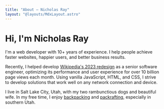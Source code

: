 ```yaml
---
title: "About — Nicholas Ray"
layout: "@layouts/MdxLayout.astro"
---
```



# Hi, I'm Nicholas Ray

I'm a web developer with 10+ years of experience. I help people achieve faster
websites, happier users, and better business results.

Recently, I helped develop
[Wikipedia's 2023 redesign](https://wikimediafoundation.org/wikipedia-desktop/)
as a senior software engineer, optimizing its performance and user experience
for over 10 billion page views each month. Using vanilla JavaScript, HTML, and
CSS, I strive to develop solutions that work well on any network connection and
device.

I live in Salt Lake City, Utah, with my two rambunctious dogs and beautiful
wife. In my free time, I enjoy
[backpacking](<https://en.wikipedia.org/wiki/Backpacking_(hiking)>) and
[packrafting](https://en.wikipedia.org/wiki/Packraft), especially in southern
Utah.

<SocialLinks />
